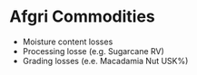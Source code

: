 # Afgri Commodities

- Moisture content losses
- Processing losse (e.g. Sugarcane RV)
- Grading losses (e.e. Macadamia Nut USK%)
